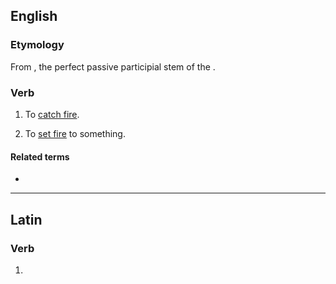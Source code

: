 ==English==

===Etymology===
From {{m|la||cōnflāgrāt-}}, the perfect passive participial stem of the {{etyl|la|en}} {{m|la|cōnflāgrō||I am consumed by fire”, “I set aflame}}.

===Verb===
{{en-verb|conflagrat}}

# {{lb|en|intransitive}} To [[catch fire]]. {{defdate|17th century to the present}}
# {{lb|en|transitive}} To [[set fire]] to something. {{defdate|17th century to the present}}

====Related terms====
* {{l|en|conflagration}}

----

==Latin==

===Verb===
{{la-verb-form|cōnflagrāte}}

# {{inflection of|cōnflagrō||2|p|pres|actv|impr|lang=la}}